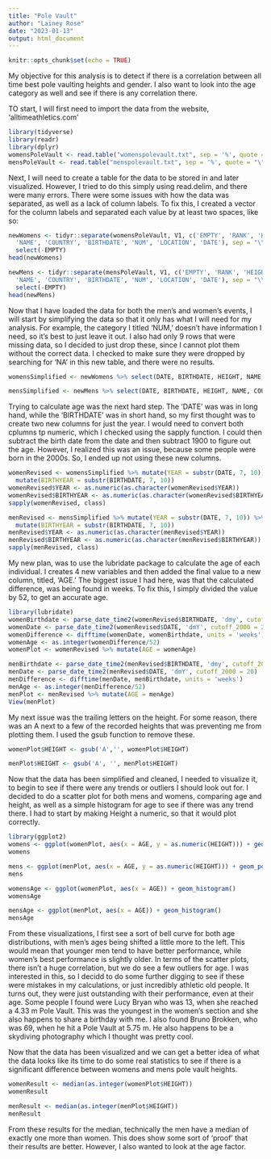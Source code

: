 ```yaml
---
title: "Pole Vault"
author: "Lainey Rose"
date: "2023-01-13"
output: html_document
---
```


```r
knitr::opts_chunk$set(echo = TRUE)
```

My objective for this analysis is to detect if there is a correlation between all time best pole vaulting heights and gender. I also want to look into the age category as well and see if there is any correlation there. 

TO start, I will first need to import the data from the website, 'alltimeathletics.com'

```r
library(tidyverse)
library(readr)
library(dplyr)
womensPoleVault <- read.table("womenspolevault.txt", sep = '%', quote = "\"")
mensPoleVault <- read.table("menspolevault.txt", sep = '%', quote = "\"")
```

Next, I will need to create a table for the data to be stored in and later visualized. However, I tried to do this simply using read.delim, and there were many errors. There were some issues with how the data was separated, as well as a lack of column labels. To fix this, I created a vector for the column labels and separated each value by at least two spaces, like so:

```r
newWomens <- tidyr::separate(womensPoleVault, V1, c('EMPTY', 'RANK', 'HEIGHT', 
  'NAME', 'COUNTRY', 'BIRTHDATE', 'NUM', 'LOCATION', 'DATE'), sep = "\\s{2,}", ) %>%
  select(-EMPTY)
head(newWomens)

newMens <- tidyr::separate(mensPoleVault, V1, c('EMPTY', 'RANK', 'HEIGHT', 
  'NAME', 'COUNTRY', 'BIRTHDATE', 'NUM', 'LOCATION', 'DATE'), sep = "\\s{2,}", ) %>%
  select(-EMPTY)
head(newMens)
```

Now that I have loaded the data for both the men's and women's events, I will start by simplifying the data so that it only has what I will need for my analysis. For example, the category I titled 'NUM,' doesn't have information I need, so it's best to just leave it out.
I also had only 9 rows that were missing data, so I decided to just drop these, since I cannot plot them without the correct data. I checked to make sure they were dropped by searching for 'NA' in this new table, and there were no results.

```r
womensSimplified <- newWomens %>% select(DATE, BIRTHDATE, HEIGHT, NAME, COUNTRY) %>% drop_na(DATE, BIRTHDATE, HEIGHT, NAME, COUNTRY)

mensSimplified <- newMens %>% select(DATE, BIRTHDATE, HEIGHT, NAME, COUNTRY) %>% drop_na(DATE, BIRTHDATE, HEIGHT, NAME, COUNTRY) 
```

Trying to calculate age was the next hard step. The 'DATE' was was in long hand, while the 'BIRTHDATE' was in short hand, so my first thought  was to create two new columns for just the year. I would need to convert both cplumns tp numeric, which I checked using the sapply function. I could then subtract the birth date from the date and then subtract 1900 to figure out the age. However, I realized this was an issue, because some people were born in the 2000s. So, I ended up not using these new columns.

```r
womenRevised <- womensSimplified %>% mutate(YEAR = substr(DATE, 7, 10)) %>% 
  mutate(BIRTHYEAR = substr(BIRTHDATE, 7, 10))
womenRevised$YEAR <- as.numeric(as.character(womenRevised$YEAR))
womenRevised$BIRTHYEAR <- as.numeric(as.character(womenRevised$BIRTHYEAR))
sapply(womenRevised, class)

menRevised <- mensSimplified %>% mutate(YEAR = substr(DATE, 7, 10)) %>% 
  mutate(BIRTHYEAR = substr(BIRTHDATE, 7, 10))
menRevised$YEAR <- as.numeric(as.character(menRevised$YEAR))
menRevised$BIRTHYEAR <- as.numeric(as.character(menRevised$BIRTHYEAR))
sapply(menRevised, class)
```
My new plan, was to use the lubridate package to calculate the age of each individual. I creates 4 new variables and then added the final value to a new column, titled, 'AGE.' The biggest issue I had here, was that the calculated difference, was being found in weeks. To fix this, I simply divided the value by 52, to get an accurate age.

```r
library(lubridate)
womenBirthdate <- parse_date_time2(womenRevised$BIRTHDATE, 'dmy', cutoff_2000 = 5)
womenDate <- parse_date_time2(womenRevised$DATE, 'dmY', cutoff_2000 = 20)
womenDifference <- difftime(womenDate, womenBirthdate, units = 'weeks')
womenAge <- as.integer(womenDifference/52)
womenPlot <- womenRevised %>% mutate(AGE = womenAge)

menBirthdate <- parse_date_time2(menRevised$BIRTHDATE, 'dmy', cutoff_2000 = 5)
menDate <- parse_date_time2(menRevised$DATE, 'dmY', cutoff_2000 = 20)
menDifference <- difftime(menDate, menBirthdate, units = 'weeks')
menAge <- as.integer(menDifference/52)
menPlot <- menRevised %>% mutate(AGE = menAge)
View(menPlot)

```

My next issue was the trailing letters on the height. For some reason, there was an A next to a few of the recorded heights that was preventing me from plotting them. I used the gsub function to remove these.

```r
womenPlot$HEIGHT <- gsub('A','', womenPlot$HEIGHT)

menPlot$HEIGHT <- gsub('A', '', menPlot$HEIGHT)
```

Now that the data has been simplified and cleaned, I needed to visualize it, to begin to see if there were any trends or outliers I should look out for. I decided to do a scatter plot for both mens and womens, comparing age and height, as well as a simple histogram for age to see if there was any trend there. I had to start by making Height a numeric, so that it would plot correctly.

```r
library(ggplot2)
womens <- ggplot(womenPlot, aes(x = AGE, y = as.numeric(HEIGHT))) + geom_point()
womens

mens <- ggplot(menPlot, aes(x = AGE, y = as.numeric(HEIGHT))) + geom_point()
mens

womensAge <- ggplot(womenPlot, aes(x = AGE)) + geom_histogram()
womensAge

mensAge <- ggplot(menPlot, aes(x = AGE)) + geom_histogram()
mensAge
```

From these visualizations, I first see a sort of bell curve for both age distributions, with men's ages being shifted a little more to the left. This would mean that younger men tend to have better performance, while women's best performance is slightly older. In terms of the scatter plots, there isn't a huge correlation, but we do see a few outliers for age. I was interested in this, so I decidd to do some further digging to see if these were mistakes in my calculations, or just incredibly athletic old people. It turns out, they were just outstanding with their performance, even at their age. Some people I found were Lucy Bryan who was 13, when she reached a 4.33 m Pole Vault. This was the youngest in the women's section and she also happens to share a birthday with me. I also found Bruno Brokken, who was 69, when he hit a Pole Vault at 5.75 m. He also happens to be a skydiving photography which I thought was pretty cool.

Now that the data has been visualized and we can get a better idea of what the data looks like its time to do some real statistics to see if there is a significant difference between womens and mens pole vault heights.

```r
womenResult <- median(as.integer(womenPlot$HEIGHT))
womenResult

menResult <- median(as.integer(menPlot$HEIGHT))
menResult
```

From these results for the median, technically the men have a median of exactly one more than women. This does show some sort of 'proof' that their results are better. However, I also wanted to look at the age factor.
